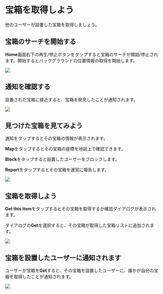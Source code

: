 # 宝箱を取得しよう

他のユーザーが設置した宝箱を取得しましょう。

## 宝箱のサーチを開始する

**Home**画面右下の再生/停止ボタンをタップすると宝箱のサーチが開始/停止されます。開始するとバックグラウンドの位置情報の取得を開始します。

![](./img16.jpg)

## 通知を確認する

設置された宝箱に接近すると、宝箱を発見したことが通知されます。

![](./img17.jpg)

## 見つけた宝箱を見てみよう

通知をタップするとその宝箱の情報が表示されます。

**Map**をタップするとその宝箱の座標を地図上で確認できます。

**Block**をタップすると設置したユーザーをブロックします。

**Report**をタップするとその宝箱を運営に報告します。

![](./img18.jpg)

## 宝箱を取得しよう

**Get this item**をタップするとその宝箱を取得するか確認ダイアログが表示されます。

ダイアログの**Get**を選択すると、その宝箱が取得した宝箱リストに追加されます。

![](./img19.jpg)

## 宝箱を設置したユーザーに通知されます

ユーザーが宝箱を**Get**すると、その宝箱を設置したユーザーに、誰かが自分の宝箱を取得したことが通知されます。

![](./img20.jpg)